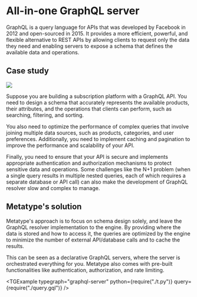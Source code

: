 
# All-in-one GraphQL server

GraphQL is a query language for APIs that was developed by Facebook in 2012 and open-sourced in 2015. It provides a more efficient, powerful, and flexible alternative to REST APIs by allowing clients to request only the data they need and enabling servers to expose a schema that defines the available data and operations.

## Case study

<div className="text-center md:float-right p-8">

![](image.drawio.svg)

</div>

Suppose you are building a subscription platform with a GraphQL API. You need to design a schema that accurately represents the available products, their attributes, and the operations that clients can perform, such as searching, filtering, and sorting.

You also need to optimize the performance of complex queries that involve joining multiple data sources, such as products, categories, and user preferences. Additionally, you need to implement caching and pagination to improve the performance and scalability of your API.

Finally, you need to ensure that your API is secure and implements appropriate authentication and authorization mechanisms to protect sensitive data and operations. Some challenges like the N+1 problem (when a single query results in multiple nested queries, each of which requires a separate database or API call) can also make the development of GraphQL resolver slow and complex to manage.

## Metatype's solution

Metatype's approach is to focus on schema design solely, and leave the GraphQL resolver implementation to the engine. By providing where the data is stored and how to access it, the queries are optimized by the engine to minimize the number of external API/database calls and to cache the results.

This can be seen as a declarative GraphQL servers, where the server is orchestrated everything for you. Metatype also comes with pre-built functionalities like authentication, authorization, and rate limiting.

<TGExample
  typegraph="graphql-server"
  python={require("./t.py")}
  query={require("./query.gql")}
/>
